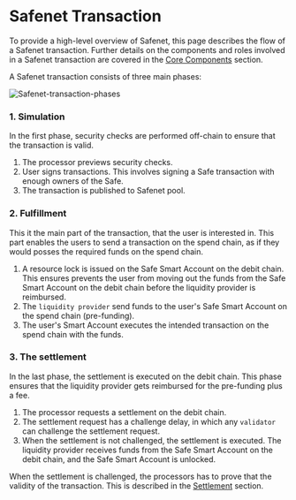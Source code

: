 # Safenet Transaction

To provide a high-level overview of Safenet, this page describes the flow of a Safenet transaction.
Further details on the components and roles involved in a Safenet transaction are covered in the [Core Components](../core-components/processor.mdx) section.

A Safenet transaction consists of three main phases:

![Safenet-transaction-phases](../../../assets/safenet-transaction-phases.png)

### 1. Simulation

In the first phase, security checks are performed off-chain to ensure that the transaction is valid.

1. The processor previews security checks.
2. User signs transactions. This involves signing a Safe transaction with enough owners of the Safe.
3. The transaction is published to Safenet pool. 

### 2. Fulfillment

This it the main part of the transaction, that the user is interested in. This part enables the users to send a transaction on the spend chain, as if they would posses the required funds on the spend chain.

1. A resource lock is issued on the Safe Smart Account on the debit chain. This ensures prevents the user from moving out the funds from the Safe Smart Account on the debit chain before the liquidity provider is reimbursed.
2. The `liquidity provider` send funds to the user's Safe Smart Account on the spend chain (pre-funding).
3. The user's Smart Account executes the intended transaction on the spend chain with the funds.


### 3. The settlement

In the last phase, the settlement is executed on the debit chain. 
This phase ensures that the liquidity provider gets reimbursed for the pre-funding plus a fee.

1. The processor requests a settlement on the debit chain. 
2. The settlement request has a challenge delay, in which any `validator` can challenge the settlement request.
3. When the settlement is not challenged, the settlement is executed. The liquidity provider receives funds from the Safe Smart Account on the debit chain, and the Safe Smart Account is unlocked.

When the settlement is challenged, the processors has to prove that the validity of the transaction. This is described in the [Settlement](../concepts/settlement.mdx) section.